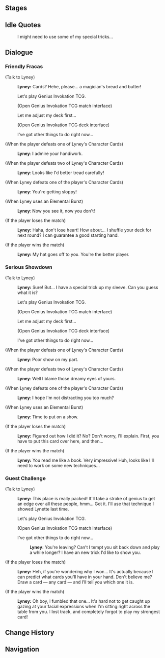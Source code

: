 {{Genius Invokation TCG Character Stages Intro}}

==Stages==
{{Genius Invokation TCG Stages/Detailed|Lyney}}

==Idle Quotes==
{{Dialogue Start}}
:{{DIcon|Idle}} I might need to use some of my special tricks...
{{Dialogue End}}

==Dialogue==
===Friendly Fracas===
{{Dialogue Start}}
;(Talk to Lyney)
:{{A|vo card lyney invite easy 01.ogg}} '''Lyney:''' Cards? Hehe, please... a magician's bread and butter!
:{{DIcon|TCG}} Let's play Genius Invokation TCG.
:;(Open Genius Invokation TCG match interface)
:{{DIcon}} Let me adjust my deck first...
:;(Open Genius Invokation TCG deck interface)
:{{DIcon}} I've got other things to do right now...

;(When the player defeats one of Lyney's Character Cards)
:{{A|vo card lyney ingame easy 02.ogg}} '''Lyney''': I admire your handiwork.

;(When the player defeats two of Lyney's Character Cards)
:{{A|vo card lyney ingame easy 03.ogg}} '''Lyney''': Looks like I'd better tread carefully!

;(When Lyney defeats one of the player's Character Cards)
:{{A|vo card lyney ingame easy 01.ogg}} '''Lyney''': You're getting sloppy!

;(When Lyney uses an Elemental Burst)
:{{A|vo card lyney ingame easy 04.ogg}} '''Lyney''': Now you see it, now you don't!

;(If the player loses the match)
:{{A|vo card lyney invite easy 02.ogg}} '''Lyney:''' Haha, don't lose heart! How about... I shuffle your deck for next round? I can guarantee a good starting hand.

;(If the player wins the match)
:{{A|vo card lyney invite easy 03.ogg}} '''Lyney:''' My hat goes off to you. You're the better player.
{{Dialogue End}}

===Serious Showdown===
{{Dialogue Start}}
;(Talk to Lyney)
:{{A|vo card lyney invite hard 01.ogg}} '''Lyney:''' Sure! But... I have a special trick up my sleeve. Can you guess what it is?
:{{DIcon|TCG}} Let's play Genius Invokation TCG.
:;(Open Genius Invokation TCG match interface)
:{{DIcon}} Let me adjust my deck first...
:;(Open Genius Invokation TCG deck interface)
:{{DIcon}} I've got other things to do right now...

;(When the player defeats one of Lyney's Character Cards)
:{{A|vo card lyney ingame hard 02.ogg}} '''Lyney''': Poor show on my part.

;(When the player defeats two of Lyney's Character Cards)
:{{A|vo card lyney ingame hard 03.ogg}} '''Lyney''': Well I blame those dreamy eyes of yours.

;(When Lyney defeats one of the player's Character Cards)
:{{A|vo card lyney ingame hard 01.ogg}} '''Lyney''': I hope I'm not distracting you too much?

;(When Lyney uses an Elemental Burst)
:{{A|vo card lyney ingame hard 04.ogg}} '''Lyney''': Time to put on a show.

;(If the player loses the match)
:{{A|vo card lyney invite hard 02.ogg}} '''Lyney:''' Figured out how I did it? No? Don't worry, I'll explain. First, you have to put this card over here, and then...

;(If the player wins the match)
:{{A|vo card lyney invite hard 03.ogg}} '''Lyney:''' You read me like a book. Very impressive! Huh, looks like I'll need to work on some new techniques...
{{Dialogue End}}

===Guest Challenge===
{{Dialogue Start}}
;(Talk to Lyney)
:{{A|vo card lyney freetalk 01.ogg}} '''Lyney:''' This place is really packed! It'll take a stroke of genius to get an edge over all these people, hmm... Got it. I'll use that technique I showed Lynette last time.
:{{DIcon|TCG}} Let's play Genius Invokation TCG.
:;(Open Genius Invokation TCG match interface)
:{{DIcon}} I've got other things to do right now...
::{{A|vo card lyney leave 01.ogg}} '''Lyney:''' You're leaving? Can't I tempt you sit back down and play a while longer? I have an new trick I'd like to show you.

;(If the player loses the match)
:{{A|vo card lyney endofgame win 01.ogg}} '''Lyney:''' Heh, if you're wondering why I won... It's actually because I can predict what cards you'll have in your hand. Don't believe me? Draw a card &mdash; any card &mdash; and I'll tell you which one it is.

;(If the player wins the match)
:{{A|vo card lyney endofgame fail 01.ogg}} '''Lyney:''' Oh boy, I fumbled that one... It's hard not to get caught up gazing at your facial expressions when I'm sitting right across the table from you. I lost track, and completely forgot to play my strongest card!
{{Dialogue End}}

==Change History==
{{Change History|4.3}}

==Navigation==
{{Genius Invokation TCG Stages Navbox}}